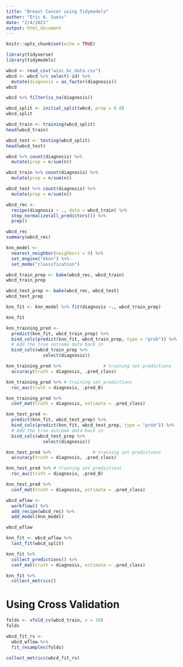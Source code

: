```yaml
---
title: "Breast Cancer using Tidymodels"
author: "Eric A. Suess"
date: "2/4/2021"
output: html_document
---
```


```r
knitr::opts_chunk$set(echo = TRUE)
```


```r
library(tidyverse)
library(tidymodels)
```

```r
wbcd <- read_csv("wisc_bc_data.csv")
wbcd <- wbcd %>% select(-id) %>% 
  mutate(diagnosis = as_factor(diagnosis))
wbcd
```

```r
wbcd %>% filter(is_na(diagnosis))
```


```r
wbcd_split <- initial_split(wbcd, prop = 0.8)
wbcd_split

wbcd_train <- training(wbcd_split)
head(wbcd_train)

wbcd_test <- testing(wbcd_split)
head(wbcd_test)
```

```r
wbcd %>% count(diagnosis) %>% 
  mutate(prop = n/sum(n))

wbcd_train %>% count(diagnosis) %>% 
  mutate(prop = n/sum(n))

wbcd_test %>% count(diagnosis) %>% 
  mutate(prop = n/sum(n))
```

```r
wbcd_rec <-
  recipe(diagnosis ~ ., data = wbcd_train) %>%
  step_normalize(all_predictors()) %>% 
  prep()

wbcd_rec
summary(wbcd_rec)
```

```r
knn_model <- 
  nearest_neighbor(neighbors = 9) %>%
  set_engine("kknn") %>% 
  set_mode("classification")
```

```r
wbcd_train_prep <- bake(wbcd_rec, wbcd_train)
wbcd_train_prep

wbcd_test_prep <- bake(wbcd_rec, wbcd_test)
wbcd_test_prep
```



```r
knn_fit <- knn_model %>% fit(diagnosis ~., wbcd_train_prep)

knn_fit
```

```r
knn_training_pred <-
  predict(knn_fit, wbcd_train_prep) %>% 
  bind_cols(predict(knn_fit, wbcd_train_prep, type = "prob")) %>% 
  # Add the true outcome data back in
  bind_cols(wbcd_train_prep %>% 
              select(diagnosis))
```

```r
knn_training_pred %>%                # training set predictions
  accuracy(truth = diagnosis, .pred_class)

knn_training_pred %>% # training set predictions
  roc_auc(truth = diagnosis, .pred_B)

knn_training_pred %>%
  conf_mat(truth = diagnosis, estimate = .pred_class)
```

```r
knn_test_pred <-
  predict(knn_fit, wbcd_test_prep) %>% 
  bind_cols(predict(knn_fit, wbcd_test_prep, type = "prob")) %>% 
  # Add the true outcome data back in
  bind_cols(wbcd_test_prep %>% 
              select(diagnosis))
```


```r
knn_test_pred %>%                # training set predictions
  accuracy(truth = diagnosis, .pred_class)

knn_test_pred %>% # training set predictions
  roc_auc(truth = diagnosis, .pred_B)

knn_test_pred %>%
  conf_mat(truth = diagnosis, estimate = .pred_class)
```


```r
wbcd_wflow <-
  workflow() %>%
  add_recipe(wbcd_rec) %>%
  add_model(knn_model)

wbcd_wflow
```

```r
knn_fit <- wbcd_wflow %>%
  last_fit(wbcd_split)
```

```r
knn_fit %>%
  collect_predictions() %>%
  conf_mat(truth = diagnosis, estimate = .pred_class)
```

```r
knn_fit %>%
  collect_metrics()
```

# Using Cross Validation

```r
folds <- vfold_cv(wbcd_train, v = 10)
folds
```

```r
wbcd_fit_rs <- 
  wbcd_wflow %>% 
  fit_resamples(folds)
```

```r
collect_metrics(wbcd_fit_rs)
```


